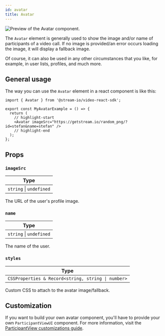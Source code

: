 ```yaml
---
id: avatar
title: Avatar
---
```


![Preview of the Avatar component.](../../assets/03-ui-components/avatar.png)

The `Avatar` element is generally used to show the image and/or name of participants of a video call. If no image is provided/an error occurs loading the image, it will display a fallback image.

Of course, it can also be used in any other circumstances that you like, for example, in user lists, profiles, and much more.

## General usage

The way you can use the `Avatar` element in a react component is like this:

```tsx
import { Avatar } from '@stream-io/video-react-sdk';

export const MyAvatarExample = () => {
  return (
    // highlight-start
    <Avatar imageSrc="https://getstream.io/random_png/?id=stefan&name=stefan" />
    // highlight-end
  );
};
```

## Props

### `imageSrc`

| Type                    |
| ----------------------- |
| `string` \| `undefined` |

The URL of the user's profile image.

### `name`

| Type                    |
| ----------------------- |
| `string` \| `undefined` |

The name of the user.

### `styles`

| Type                                               |
| -------------------------------------------------- |
| `CSSProperties & Record<string, string \| number>` |

Custom CSS to attach to the avatar image/fallback.

## Customization

If you want to build your own avatar component, you'll have to provide your own `ParticipantViewUI` component. For more information, visit the [ParticipantView customizations guide](../../../ui-cookbook/participant-view-customizations).
